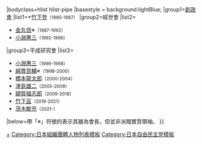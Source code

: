 {{navbox
|name=平成研究會會長
|title=[[平成研究會|平成研究會會長]]{{#if:{{{1|}}}|（{{{1|}}}）|}}
|bodyclass=hlist hlist-pipe
|basestyle = background:lightBlue;
|group1=[[創政會]]
|list1=*[[竹下登]]<small>（1985-1987）</small>
|group2=經世會
|list2=
*[[金丸信]]※<small>（1987-1992）</small>
*[[小淵惠三]]<small>（1992-1996）</small>
|group3=平成研究會
|list3=
*[[小淵惠三]]<small>（1996-1998）</small>
*[[綿貫民輔]]※<small>（1998-2000）</small>
*[[橋本龍太郎]]<small>（2000-2004）</small>
*[[津島雄二]]<small>（2005-2009）</small>
*[[額賀福志郎]]<small>（2009-2018）</small>
*[[竹下亘]]<small>（2018-2021）</small>
*[[茂木敏充]]<small>（2021-）</small>
|below=帶「※」符號的表示其雖為會長，但並非派閥實質領袖。
}}<noinclude>
[[Category:平成研究會會長|+]]
[[Category:日本組織團體人物列表模板]]
[[Category:日本自由民主党模板]]
</noinclude>